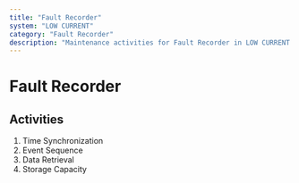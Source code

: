 ```yaml
---
title: "Fault Recorder"
system: "LOW CURRENT"
category: "Fault Recorder"
description: "Maintenance activities for Fault Recorder in LOW CURRENT system"
---
```


# Fault Recorder

## Activities

1. Time Synchronization
2. Event Sequence
3. Data Retrieval
4. Storage Capacity
